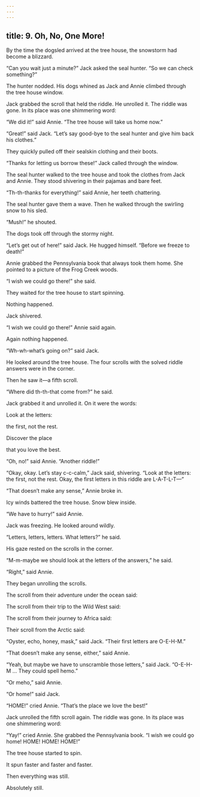 ```yaml
---
---
---
```

title: 9. Oh, No, One More!
---



By the time the dogsled arrived at the tree house, the snowstorm had become a blizzard.

“Can you wait just a minute?” Jack asked the seal hunter. “So we can check something?”

The hunter nodded. His dogs whined as Jack and Annie climbed through the tree house window.

Jack grabbed the scroll that held the riddle. He unrolled it. The riddle was gone. In its place was one shimmering word:



“We did it!” said Annie. “The tree house will take us home now.”

“Great!” said Jack. “Let’s say good-bye to the seal hunter and give him back his clothes.”

They quickly pulled off their sealskin clothing and their boots.

“Thanks for letting us borrow these!” Jack called through the window.



The seal hunter walked to the tree house and took the clothes from Jack and Annie. They stood shivering in their pajamas and bare feet.

“Th-th-thanks for everything!” said Annie, her teeth chattering.

The seal hunter gave them a wave. Then he walked through the swirling snow to his sled.

“Mush!” he shouted.

The dogs took off through the stormy night.

“Let’s get out of here!” said Jack. He hugged himself. “Before we freeze to death!”

Annie grabbed the Pennsylvania book that always took them home. She pointed to a picture of the Frog Creek woods.

“I wish we could go there!” she said.

They waited for the tree house to start spinning.

Nothing happened.

Jack shivered.

“I wish we could go there!” Annie said again.

Again nothing happened.

“Wh-wh-what’s going on?” said Jack.

He looked around the tree house. The four scrolls with the solved riddle answers were in the corner.

Then he saw it—a fifth scroll.

“Where did th-th-that come from?” he said.

Jack grabbed it and unrolled it. On it were the words:

Look at the letters:

the first, not the rest.

Discover the place

that you love the best.



“Oh, no!” said Annie. “Another riddle!”

“Okay, okay. Let’s stay c-c-calm,” Jack said, shivering. “Look at the letters: the first, not the rest. Okay, the first letters in this riddle are L-A-T-L-T—”

“That doesn’t make any sense,” Annie broke in.

Icy winds battered the tree house. Snow blew inside.

“We have to hurry!” said Annie.

Jack was freezing. He looked around wildly.

“Letters, letters, letters. What letters?” he said.

His gaze rested on the scrolls in the corner.

“M-m-maybe we should look at the letters of the answers,” he said.

“Right,” said Annie.

They began unrolling the scrolls.



The scroll from their adventure under the ocean said:



The scroll from their trip to the Wild West said:



The scroll from their journey to Africa said:



Their scroll from the Arctic said:



“Oyster, echo, honey, mask,” said Jack. “Their first letters are O-E-H-M.”

“That doesn’t make any sense, either,” said Annie.

“Yeah, but maybe we have to unscramble those letters,” said Jack. “O-E-H-M … They could spell hemo.”

“Or meho,” said Annie.

“Or home!” said Jack.

“HOME!” cried Annie. “That’s the place we love the best!”

Jack unrolled the fifth scroll again. The riddle was gone. In its place was one shimmering word:



“Yay!” cried Annie. She grabbed the Pennsylvania book. “I wish we could go home! HOME! HOME! HOME!”

The tree house started to spin.

It spun faster and faster and faster.

Then everything was still.

Absolutely still.